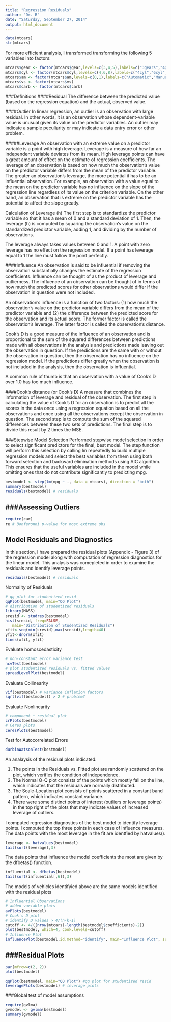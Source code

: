 ```yaml
---
title: "Regression Residuals"
author: "Dr. B"
date: "Saturday, September 27, 2014"
output: html_document
---
```


```r
data(mtcars)
str(mtcars)
```

For more efficient analysis, I transformed transforming the following 5 variables into factors:

```r
mtcars$gear <- factor(mtcars$gear,levels=c(3,4,5),labels=c("3gears","4gears","5gears"))
mtcars$cyl <- factor(mtcars$cyl,levels=c(4,6,8),labels=c("4cyl","6cyl","8cyl")) 
mtcars$am <- factor(mtcars$am,levels=c(0,1),labels=c("Automatic","Manual"))
mtcars$vs <- factor(mtcars$vs)
mtcars$carb <- factor(mtcars$carb)
```

###Definitions
####Residual
The difference between the predicted value (based on the regression equation) and the actual, observed value.

####Outlier
In linear regression, an outlier is an observation with large residual. In other words, it is an observation whose dependent-variable value is unusual given its value on the predictor variables. An outlier may indicate a sample peculiarity or may indicate a data entry error or other problem.

#####Leverage
An observation with an extreme value on a predictor variable is a point with high leverage. Leverage is a measure of how far an independent variable deviates from its mean. High leverage points can have a great amount of effect on the estimate of regression coefficients.  The leverage of an observation is based on how much the observation's value on the predictor variable differs from the mean of the predictor variable. The greater an observation's leverage, the more potential it has to be an influential observation. For example, an observation with a value equal to the mean on the predictor variable has no influence on the slope of the regression line regardless of its value on the criterion variable. On the other hand, an observation that is extreme on the predictor variable has the potential to affect the slope greatly.

Calculation of Leverage (h)
The first step is to standardize the predictor variable so that it has a mean of 0 and a standard deviation of 1. Then, the leverage (h) is computed by squaring the observation's value on the standardized predictor variable, adding 1, and dividing by the number of observations.

The leverage always takes values between 0 and 1. A point with zero leverage has no effect on the regression model. If a point has leverage equal to 1 the line must follow the point perfectly. 

####Influence
An observation is said to be influential if removing the observation substantially changes the estimate of the regression coefficients.  Influence can be thought of as the product of leverage and outlierness.  The influence of an observation can be thought of in terms of how much the predicted scores for other observations would differ if the observation in question were not included. 

An observation's influence is a function of two factors: (1) how much the observation's value on the predictor variable differs from the mean of the predictor variable and (2) the difference between the predicted score for the observation and its actual score. The former factor is called the observation's leverage. The latter factor is called the observation's distance.

Cook's D is a good measure of the influence of an observation and is proportional to the sum of the squared differences between predictions made with all observations in the analysis and predictions made leaving out the observation in question. If the predictions are the same with or without the observation in question, then the observation has no influence on the regression model. If the predictions differ greatly when the observation is not included in the analysis, then the observation is influential.

A common rule of thumb is that an observation with a value of Cook's D over 1.0 has too much influence. 

####Cook's distance (or Cook's D)
A measure that combines the information of leverage and residual of the observation.  The first step in calculating the value of Cook's D for an observation is to predict all the scores in the data once using a regression equation based on all the observations and once using all the observations except the observation in question. The second step is to compute the sum of the squared differences between these two sets of predictions. The final step is to divide this result by 2 times the MSE.

###Stepwise Model Selection
Performed stepwise model selection in order to select significant predictors for the final, best model. The step function will perform this selection by calling lm repeatedly to build multiple regression models and select the best variables from them using both forward selection and backward elimination methods using AIC algorithm. This  ensures that the useful variables are included in the model while omitting ones that do not contribute significantly to predicting mpg.
```r
bestmodel <- step(lm(mpg ~ ., data = mtcars), direction = "both")
summary(bestmodel)
residuals(bestmodel) # residuals
```

###Assessing Outliers
------------------
```r
require(car)
re # Bonferonni p-value for most extreme obs
```

Model Residuals and Diagnostics
----------------------------
In this section, I have prepared the residual plots (Appendix - Figure 3) of the regression model along with computation of regression diagnostics for the linear model. This analysis was comepleted in order to examine the residuals and identify leverage points.

```r
residuals(bestmodel) # residuals
```

Normality of Residuals
```r
# qq plot for studentized resid
qqPlot(bestmodel, main="QQ Plot")
# distribution of studentized residuals
library(MASS)
sresid <- studres(bestmodel) 
hist(sresid, freq=FALSE, 
   main="Distribution of Studentized Residuals")
xfit<-seq(min(sresid),max(sresid),length=40) 
yfit<-dnorm(xfit) 
lines(xfit, yfit)
```

 Evaluate homoscedasticity
```r
# non-constant error variance test
ncvTest(bestmodel)
# plot studentized residuals vs. fitted values 
spreadLevelPlot(bestmodel)
```

Evaluate Collinearity
```r
vif(bestmodel) # variance inflation factors 
sqrt(vif(bestmodel)) > 2 # problem?
```

Evaluate Nonlinearity
```r
# component + residual plot 
crPlots(bestmodel)
# Ceres plots 
ceresPlots(bestmodel)
```

Test for Autocorrelated Errors
```r
durbinWatsonTest(bestmodel)
```


An analaysis of the residual plots indicated:

1. The points in the Residuals vs. Fitted plot are randomly scattered on the plot, which verifies the condition of independence.  
2. The Normal Q-Q plot consists of the points which mostly fall on the line, which indicates that the residuals are normally distributed.  
3. The Scale-Location plot consists of points scattered in a constant band pattern, which indicates constant variance.  
4. There were some distinct points of interest (outliers or leverage points) in the top right of the plots that may indicate values of increased leverage of outliers.  

I computed regression diagnostics of the best model to identify leverage points. I computed the top three points in each case of influence measures. The data points with the most leverage in the fit are identfied by hatvalues().
```r
leverage <- hatvalues(bestmodel)
tail(sort(leverage),3)
```

The data points that influence the model coefficients the most are given by the dfbetas() function.
```r
influential <- dfbetas(bestmodel)
tail(sort(influential[,6]),3)
```

The models of vehicles identifyied above are the same models identified with the residual plots

```r
# Influential Observations
# added variable plots 
avPlots(bestmodel)
# Cook's D plot
# identify D values > 4/(n-k-1) 
cutoff <- 4/((nrow(mtcars)-length(bestmodel$coefficients)-2)) 
plot(bestmodel, which=4, cook.levels=cutoff)
# Influence Plot 
influencePlot(bestmodel,id.method="identify", main="Influence Plot", sub="Circle size is proportial to Cook's Distance" )
```

###Residual Plots
---------------
```r
par(mfrow=c(2, 2))
plot(bestmodel)
```

```r
qqPlot(bestmodel, main="QQ Plot") #qq plot for studentized resid 
leveragePlots(bestmodel) # leverage plots
```

###Global test of model assumptions
```r
require(gvlma)
gvmodel <- gvlma(bestmodel) 
summary(gvmodel)
```
